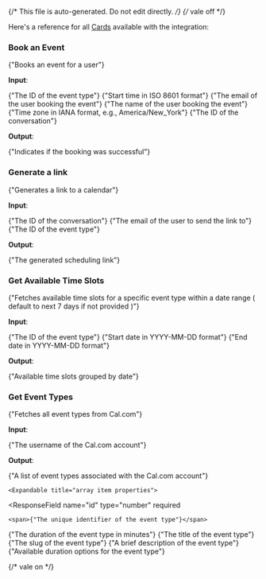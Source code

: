 {/* This file is auto-generated. Do not edit directly. */}
{/* vale off */}

Here's a reference for all [Cards](/learn/reference/cards/) available with the integration:

### Book an Event

<span>{"Books an event for a user"}</span>

**Input**:

<Expandable title="input fields">
  <ResponseField
    name="eventTypeId"
    type="number"
    required
  >
    <span>{"The ID of the event type"}</span>
  </ResponseField>
  <ResponseField
    name="start"
    type="string"
    required
  >
    <span>{"Start time in ISO 8601 format"}</span>
  </ResponseField>
  <ResponseField
    name="email"
    type="string (email)"
    required
  >
    <span>{"The email of the user booking the event"}</span>
  </ResponseField>
  <ResponseField
    name="name"
    type="string"
    required
  >
    <span>{"The name of the user booking the event"}</span>
  </ResponseField>
  <ResponseField
    name="timeZone"
    type="string"
    required
  >
    <span>{"Time zone in IANA format, e.g., America/New_York"}</span>
  </ResponseField>
  <ResponseField
    name="conversationId"
    type="string"
  >
    <span>{"The ID of the conversation"}</span>
  </ResponseField>
</Expandable>

**Output**:

<Expandable title="output">
  <ResponseField
    name="success"
    type="boolean"
    required
  >
    <span>{"Indicates if the booking was successful"}</span>
  </ResponseField>
</Expandable>

### Generate a link

<span>{"Generates a link to a calendar"}</span>

**Input**:

<Expandable title="input fields">
  <ResponseField
    name="conversationId"
    type="string"
    required
  >
    <span>{"The ID of the conversation"}</span>
  </ResponseField>
  <ResponseField
    name="email"
    type="string (email)"
    required
  >
    <span>{"The email of the user to send the link to"}</span>
  </ResponseField>
  <ResponseField
    name="eventTypeId"
    type="number"
    required
  >
    <span>{"The ID of the event type"}</span>
  </ResponseField>
</Expandable>

**Output**:

<Expandable title="output">
  <ResponseField
    name="url"
    type="string"
    required
  >
    <span>{"The generated scheduling link"}</span>
  </ResponseField>
</Expandable>

### Get Available Time Slots

<span>{"Fetches available time slots for a specific event type within a date range ( default to next 7 days if not provided )"}</span>

**Input**:

<Expandable title="input fields">
  <ResponseField
    name="eventTypeId"
    type="number"
    required
  >
    <span>{"The ID of the event type"}</span>
  </ResponseField>
  <ResponseField
    name="startDate"
    type="string"
  >
    <span>{"Start date in YYYY-MM-DD format"}</span>
  </ResponseField>
  <ResponseField
    name="endDate"
    type="string"
  >
    <span>{"End date in YYYY-MM-DD format"}</span>
  </ResponseField>
</Expandable>

**Output**:

<Expandable title="output">
  <ResponseField
    name="slots"
    type="object"
    required
  >
    <span>{"Available time slots grouped by date"}</span>
  </ResponseField>
</Expandable>

### Get Event Types

<span>{"Fetches all event types from Cal.com"}</span>

**Input**:

<Expandable title="input fields">
  <ResponseField
    name="username"
    type="string"
    required
  >
    <span>{"The username of the Cal.com account"}</span>
  </ResponseField>
</Expandable>

**Output**:

<Expandable title="output">
  <ResponseField
    name="eventTypes"
    type="array"
    required
  >
    <span>{"A list of event types associated with the Cal.com account"}</span>

    <Expandable title="array item properties">
  <ResponseField
    name="id"
    type="number"
    required
  >
    <span>{"The unique identifier of the event type"}</span>
  </ResponseField>
  <ResponseField
    name="lengthInMinutes"
    type="number"
    required
  >
    <span>{"The duration of the event type in minutes"}</span>
  </ResponseField>
  <ResponseField
    name="title"
    type="string"
    required
  >
    <span>{"The title of the event type"}</span>
  </ResponseField>
  <ResponseField
    name="slug"
    type="string"
    required
  >
    <span>{"The slug of the event type"}</span>
  </ResponseField>
  <ResponseField
    name="description"
    type="string"
    required
  >
    <span>{"A brief description of the event type"}</span>
  </ResponseField>
  <ResponseField
    name="lengthInMinutesOptions"
    type="array"
    required
  >
    <span>{"Available duration options for the event type"}</span>
  </ResponseField>
    </Expandable>
  </ResponseField>
</Expandable>


{/* vale on */}